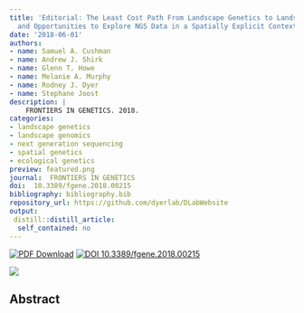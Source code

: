 ```yaml
---
title: 'Editorial: The Least Cost Path From Landscape Genetics to Landscape Genomics: Challenges
  and Opportunities to Explore NGS Data in a Spatially Explicit Context'
date: '2018-06-01'
authors:
- name: Samuel A. Cushman
- name: Andrew J. Shirk
- name: Glenn T. Howe
- name: Melanie A. Murphy
- name: Rodney J. Dyer
- name: Stephane Joost
description: |
    FRONTIERS IN GENETICS. 2018.  
categories: 
- landscape genetics
- landscape genomics
- next generation sequencing
- spatial genetics
- ecological genetics
preview: featured.png
journal:  FRONTIERS IN GENETICS
doi:  10.3389/fgene.2018.00215
bibliography: bibliography.bib
repository_url: https://github.com/dyerlab/DLabWebsite
output:
 distill::distill_article:
  self_contained: no
---
```


 [![PDF Download](https://img.shields.io/badge/PDF-21B02C.svg)](https://drive.google.com/open?id=1Or90Qth4ONT-jjWvRl3yKSkLdlGvxBOq) [![ DOI 10.3389/fgene.2018.00215](http://img.shields.io/badge/DOI-474747.svg)](https://doi.org/10.3389/fgene.2018.00215)

![]( featured.png )

## Abstract


